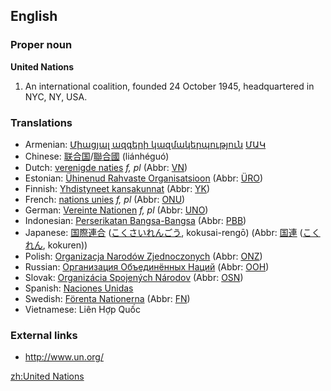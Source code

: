 {{wikipedia}}
==English==

===Proper noun===
'''United Nations'''

# An international coalition, founded 24 October 1945, headquartered in NYC, NY, USA.

===Translations===
*Armenian: [[Միացյալ ազգերի կազմակերպություն]] [[ՄԱԿ]]
*Chinese: [[联合国]]/[[聯合國]] (liánhéguó)
*Dutch: [[verenigde naties]] ''f, pl'' (Abbr: [[VN]])
*Estonian: [[Ühinenud Rahvaste Organisatsioon]] (Abbr: [[ÜRO]])
*Finnish: [[Yhdistyneet kansakunnat]] (Abbr: [[YK]])
*French: [[nations unies]] ''f, pl'' (Abbr: [[ONU]])
*German: [[Vereinte Nationen]] ''f, pl'' (Abbr: [[UNO]])
*Indonesian: [[Perserikatan Bangsa-Bangsa]] (Abbr: [[PBB]])
*Japanese: [[国際連合]] ([[こくさいれんごう]], kokusai-rengō) (Abbr: [[国連]] ([[こくれん]], kokuren))
*Polish: [[Organizacja Narodów Zjednoczonych]] (Abbr: [[ONZ]])
*Russian: [[Организация Объединённых Наций]] (Abbr: [[ООН]])
*Slovak: [[Organizácia Spojených Národov]] {{f}} (Abbr: [[OSN]])
*Spanish: [[Naciones Unidas]]
*Swedish: [[Förenta Nationerna]] (Abbr: [[FN]])
*Vietnamese: Liên Hợp Quốc

===External links===
*[http://www.un.org/ http://www.un.org/]
{{pedialite}}

[[zh:United Nations]]